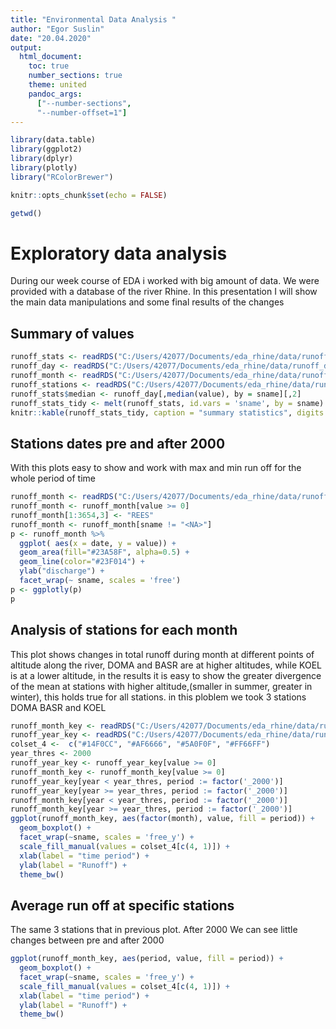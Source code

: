---
title: "Environmental Data Analysis "
author: "Egor Suslin"
date: "20.04.2020"
output: 
  html_document:
    toc: true
    number_sections: true
    theme: united
    pandoc_args: 
      ["--number-sections",
      "--number-offset=1"]
---

```{r, include = FALSE}
library(data.table)
library(ggplot2)
library(dplyr)
library(plotly)
library("RColorBrewer")
```

```{r setup, include = FALSE}
knitr::opts_chunk$set(echo = FALSE)
```

```{r, include = FALSE}
getwd()
```

# Exploratory data analysis



During our week course of EDA i worked with big amount of data. 
We were provided with a database of the river Rhine.
In this presentation I will show the main data manipulations and some final results of the changes



## Summary of values



```{r runoff_day_raw, echo = FALSE}
runoff_stats <- readRDS("C:/Users/42077/Documents/eda_rhine/data/runoff_stats.rds")
runoff_day <- readRDS("C:/Users/42077/Documents/eda_rhine/data/runoff_day_raw.rds")
runoff_month <- readRDS("C:/Users/42077/Documents/eda_rhine/data/runoff_month.rds")
runoff_stations <- readRDS("C:/Users/42077/Documents/eda_rhine/data/runoff_stations_raw.rds")
runoff_stats$median <- runoff_day[,median(value), by = sname][,2]
runoff_stats_tidy <- melt(runoff_stats, id.vars = 'sname', by = sname)
knitr::kable(runoff_stats_tidy, caption = "summary statistics", digits = 0)
```




## Stations dates pre and after 2000
With this plots easy to show and work with max and min run off for the whole period of time

```{r, echo = FALSE, fig.width = 25, fig.height = 6}
runoff_month <- readRDS("C:/Users/42077/Documents/eda_rhine/data/runoff_month.rds")
runoff_month <- runoff_month[value >= 0]
runoff_month[1:3654,3] <- "REES"
runoff_month <- runoff_month[sname != "<NA>"]
p <- runoff_month %>%
  ggplot( aes(x = date, y = value)) +
  geom_area(fill="#23A58F", alpha=0.5) +
  geom_line(color="#23F014") +
  ylab("discharge") +
  facet_wrap(~ sname, scales = 'free')
p <- ggplotly(p)
p
```




## Analysis of stations for each month
This plot shows changes in total  runoff during month at different points of altitude along the river, DOMA and BASR are at higher altitudes, while KOEL is at a lower altitude, in the results it is easy to show the greater divergence of the mean at stations with higher altitude,(smaller in summer, greater in winter), this holds true for all stations. in this ploblem we took 3 stations DOMA BASR and KOEL



```{r, echo = FALSE}
runoff_month_key <- readRDS("C:/Users/42077/Documents/eda_rhine/data/runoff_month_key.rds")
runoff_year_key <- readRDS("C:/Users/42077/Documents/eda_rhine/data/runoff_year_key.rds")
colset_4 <-  c("#14F0CC", "#AF6666", "#5A0F0F", "#FF66FF")
year_thres <- 2000
runoff_year_key <- runoff_year_key[value >= 0]  
runoff_month_key <- runoff_month_key[value >= 0]  
runoff_year_key[year < year_thres, period := factor('_2000')]
runoff_year_key[year >= year_thres, period := factor('_2000')]
runoff_month_key[year < year_thres, period := factor('_2000')]
runoff_month_key[year >= year_thres, period := factor('_2000')]
ggplot(runoff_month_key, aes(factor(month), value, fill = period)) +
  geom_boxplot() +
  facet_wrap(~sname, scales = 'free_y') +
  scale_fill_manual(values = colset_4[c(4, 1)]) +
  xlab(label = "time period") +
  ylab(label = "Runoff") +
  theme_bw()
```



## Average run off at specific stations 
The same 3 stations that in previous plot. After 2000
We can see little changes between pre and after 2000



```{r, echo=FALSE}
ggplot(runoff_month_key, aes(period, value, fill = period)) +
  geom_boxplot() +
  facet_wrap(~sname, scales = 'free_y') +
  scale_fill_manual(values = colset_4[c(4, 1)]) +
  xlab(label = "time period") +
  ylab(label = "Runoff") +
  theme_bw()
```
